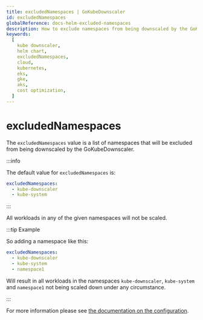 ```yaml
---
title: excludedNamespaces | GoKubeDownscaler
id: excludedNamespaces
globalReference: docs-helm-excluded-namespaces
description: How to exclude namespaces from being downscaled by the GoKubeDownscaler
keywords:
  [
    kube downscaler,
    helm chart,
    excludedNamespaces,
    cloud,
    kubernetes,
    eks,
    gke,
    aks,
    cost optimization,
  ]
---
```


# excludedNamespaces

The `excludedNamespaces` value is a list of namespaces that will be excluded from being downscaled by the GoKubeDownscaler.

:::info

The default value for `excludedNamespaces` is:

```yaml
excludedNamespaces:
  - kube-downscaler
  - kube-system
```

:::

All workloads in any of the given namespaces will not be scaled.

:::tip Example

So adding a namespace like this:

```yaml
excludedNamespaces:
  - kube-downscaler
  - kube-system
  - namespace1
```

Will result in all workloads in the namespaces `kube-downscaler`, `kube-system` and `namespace1` not being scaled down under any circumstance.

:::

For more information please see [the documentation on the configuration](ref:docs-runtime-configuration#exclude-namespaces).
